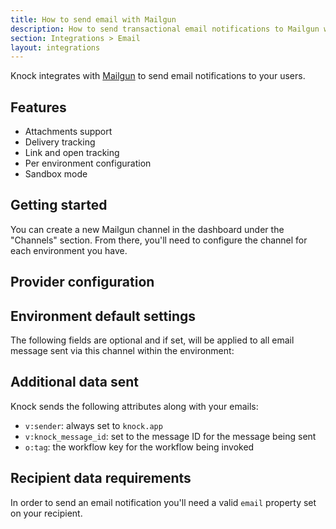 ```yaml
---
title: How to send email with Mailgun
description: How to send transactional email notifications to Mailgun with Knock
section: Integrations > Email
layout: integrations
---
```



Knock integrates with [Mailgun](https://mailgun.com/) to send email notifications to your users.

## Features

- Attachments support
- Delivery tracking
- Link and open tracking
- Per environment configuration
- Sandbox mode

## Getting started

You can create a new Mailgun channel in the dashboard under the "Channels" section. From there, you'll need to configure the channel for each environment you have.

## Provider configuration

<Attributes>
  <Attribute
    name="API key"
    type="string*"
    description="The public API key for your Mailgun account"
  />
  <Attribute
    name="Domain"
    type="string*"
    description="The sending domain for your Mailgun account"
  />
  <Attribute
    name="Region"
    type="enum*"
    description="The sending region (US or EU) for your Mailgun account"
  />
  <Attribute
    name="Open tracking"
    type="boolean"
    description="Should the provider track opens on their service?"
  />
  <Attribute
    name="Link tracking"
    type="boolean"
    description="Should the provider track link clicks on their service?"
  />
  <Attribute
    name="From email address"
    type="string | liquid*"
    description="The sender email address (can use Liquid tags)"
  />
  <Attribute
    name="From name"
    type="string | liquid"
    description="The sender name (can use Liquid tags)"
  />
</Attributes>

## Environment default settings

The following fields are optional and if set, will be applied to all email message sent via this channel within the environment:

<Attributes>
  <Attribute
    name="Reply to address"
    type="string | liquid"
    description="The reply-to email address (can use Liquid tags)"
  />
  <Attribute
    name="CC address"
    type="string | liquid"
    description="The cc email address (can use Liquid tags)"
  />
  <Attribute
    name="BCC address"
    type="string | liquid"
    description="The bcc email address (can use Liquid tags)"
  />
</Attributes>

## Additional data sent

Knock sends the following attributes along with your emails:

- `v:sender`: always set to `knock.app`
- `v:knock_message_id`: set to the message ID for the message being sent
- `o:tag`: the workflow key for the workflow being invoked

## Recipient data requirements

In order to send an email notification you'll need a valid `email` property set on your recipient.
